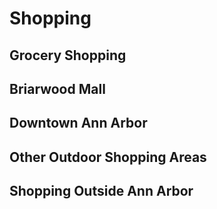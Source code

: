 # Shopping {#shopping}

## Grocery Shopping

## Briarwood Mall

## Downtown Ann Arbor

## Other Outdoor Shopping Areas

## Shopping Outside Ann Arbor